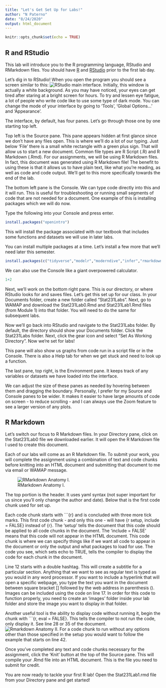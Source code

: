 ```yaml
---
title: "Let's Get Set Up for Labs!"
author: "N Paterno"
date: "8/24/2020"
output: html_document
---
```


```r
knitr::opts_chunk$set(echo = TRUE)
```

## R and RStudio

This lab will introduce you to the R programming language, RStudio and RMarkdown files. You should have [R](https://ftp.osuosl.org/pub/cran/) and [RStudio](https://rstudio.com/products/rstudio/) prior to the first lab day.

Let's dig in to RStudio! When you open the program you should see a screen similar to this:
![RStudio main interface.](images/RStudio_main.png)
Initially, this window is actually a white background. As you may have noticed, your eyes can get tired after staring at a bright screen for hours. To try and lessen eye fatigue, a lot of people who write code like to use some type of dark mode. You can change the mode of your interface by going to 'Tools', 'Global Options...' and 'Appearance'.

The interface, by default, has four panes. Let's go through those one by one starting top left. 

Top left is the Source pane. This pane appears hidden at first glance since we don't have any files open. This is where we'll do a lot of our typing. Just below 'File' there is a small white rectangle with a green plus sign. That will allow us to start a new document. Common file types are R Script (.R) and R Markdown (.Rmd). For our assignments, we will be using R Markdown files. In fact, this document was generated using R Markdown file! The benefit to using these is that it allows us to have plain text, like what you're reading, as well as code and code output. We'll get to this more specifically towards the end of the lab. 

The bottom left pane is the Console. We can type code directly into this and it will run. This is useful for troubleshooting or running small segments of code that are not needed for a document. One example of this is installing packages which we will do now. 

Type the following into your Console and press enter.

```r
install.packages("openintro")
```

This will install the package associated with our textbook that includes some functions and datasets we will use in later labs. 

You can install multiple packages at a time. Let's install a few more that we'll need later this semester.

```r
install.packages(c("tidyverse","modelr","moderndive","infer","rmarkdown", "knitr","lubridate"))
```

We can also use the Console like a giant overpowered calculator. 

```r
1+2
```

Next, we'll work on the bottom right pane. This is our directory, or where RStudio looks for and saves files. Let's get this set up for our class. In your Documents folder, create a new folder called "Stat231Labs". Next, go to WAMAP and download the Stat231Lab0.Rmd and Stat231Lab1.Rmd files (from Module 1) into that folder. You will need to do the same for subsequent labs.

Now we'll go back into RStudio and navigate to the Stat231Labs folder. By default, the directory should show your Documents folder. Click the Stat231Labs folder. Next, click the gear icon and select "Set As Working Directory". Now we're set for labs!

This pane will also show us graphs from code run in a script file or in the Console. There is also a Help tab for when we get stuck and need to look up a function. 

The last pane, top right, is the Environment pane. It keeps track of any variables or datasets we have loaded into the interface. 

We can adjust the size of these panes as needed by hovering between them and dragging the boundary. Personally, I prefer for my Source and Console panes to be wider. It makes it easier to have large amounts of code on screen - to reduce scrolling - and I can always use the Zoom feature to see a larger version of any plots.

## R Markdown

Let's switch our focus to R Markdown files. In your Directory pane, click on the Stat231Lab0 file we downloaded earlier. It will open the R Markdown file I used to create this document. 

Each of our labs will come as an R Markdown file. To submit your work, you will complete the assignment using a combination of text and code chunks before knitting into an HTML document and submitting that document to me via email or WAMAP message. 

![RMarkdown Anatomy I.](images/RMarkdown_top.png)

The top portion is the header. It uses yaml syntax (not super important for us since you'll only change the author and date). Below that is the first code chunk used for set up. 

Each code chunk starts with ```{r} and is concluded with three more tick marks. This first code chunk - and only this one - will have {r setup, include = FALSE} instead of {r}. The 'setup' tells the document that this code should be applied to all code chunks in the document. The 'include = FALSE' means that this code will not appear in the HTML document. This code chunk is where we can specify things like if we want all code to appear in the document or only the output and what packages to load for use. The code you see, which sets echo to TRUE, tells the compiler to display the code for each chunk in the document. 

Line 12 starts with a double hashtag. This will create a subtitle for a particular section. Anything that we want to see as regular text is typed as you would in any word processor. If you want to include a hyperlink that will open a specific webpage, you type the text you want in the document between square bracket [] followed by the web address in parenthesis (). Images can be included using the code on line 17. In order for this code to function properly, you need to create an 'images' folder inside your lab folder and store the image you want to display in that folder. 

Another useful tool is the ability to display code without running it, begin the chunk with ```{r, eval = FALSE}. This tells the compiler to not run the code, only display it. See line 28 or 35 of the document.
![Rmarkdown Anatomy II.](images/RMarkdown_mid.png)
For a code chunk to run without any options other than those specified in the setup you would want to follow the example that starts on line 42. 

Once you've completed any text and code chunks necessary for the assignment, click the 'Knit' button at the top of the Source pane. This will compile your .Rmd file into an HTML document. This is the file you need to submit for credit. 
 
 You are now ready to tackle your first R lab! Open the Stat231Lab1.rmd file from your Directory pane and get started!